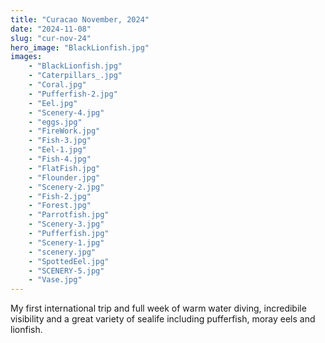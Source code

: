 ```yaml
---
title: "Curacao November, 2024"
date: "2024-11-08"
slug: "cur-nov-24"
hero_image: "BlackLionfish.jpg"
images:
    - "BlackLionfish.jpg"
    - "Caterpillars_.jpg"
    - "Coral.jpg"
    - "Pufferfish-2.jpg"
    - "Eel.jpg"
    - "Scenery-4.jpg"
    - "eggs.jpg"
    - "FireWork.jpg"
    - "Fish-3.jpg"
    - "Eel-1.jpg"
    - "Fish-4.jpg"
    - "FlatFish.jpg"
    - "Flounder.jpg"
    - "Scenery-2.jpg"
    - "Fish-2.jpg"
    - "Forest.jpg"
    - "Parrotfish.jpg"
    - "Scenery-3.jpg"
    - "Pufferfish.jpg"
    - "Scenery-1.jpg"
    - "scenery.jpg"
    - "SpottedEel.jpg"
    - "SCENERY-5.jpg"
    - "Vase.jpg"
---
```

My first international trip and full week of warm water diving, incredibile visibility
and a great variety of sealife including pufferfish, moray eels and lionfish. 